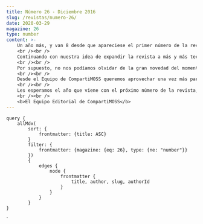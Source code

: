 ```yaml
---
title: Número 26 - Diciembre 2016
slug: /revistas/numero-26/
date: 2020-03-29
magazine: 26
type: number
content: >-
    ​​​​​​​​​​​Un año más, y van 8 desde que apareciese el primer número de la revista allá por el año 2008, desde CompartiMOSS cerramos el año con un nuevo número en el que podrán encontrar artículos de gran calidad e interés en torno a SharePoint, Office 365, Microsoft Azure o Project Server. 
    <br /><br />
    Continuando con nuestra idea de expandir la revista a más y más tecnologías y productos de Microsoft, el número 26 contiene no sólo varios artículos sobre las posibilidades de las plataformas y servicios Cloud de Microsoft (Office 365 y Azure) desde la perspectiva de desarrollo e IT, sino también las posibilidades que los escenarios de integración entre servicios OnPremises y Cloud van a posibilitar a las organizaciones. 
    <br /><br />
    Por supuesto, no nos podíamos olvidar de la gran novedad del momento para todos los que venimos trabajando con la plataforma SharePoint desde años: la Beta 2 de SharePoint Server 2006 ya está disponible para descarga, lo que nos aproxima hacía la versión final del producto que verá la luz en 2016 y que por supuesto trataremos ampliamente en la revista en los números que se publiquen el año que viene. 
    <br /><br />
    Desde el Equipo de CompartiMOSS queremos aprovechar una vez más para agradecer el trabajo de nuestros autores, el soporte de nuestros lectores y patrocinadores y sobre todo nos gustaría desearles unas felices fiestas y un feliz 2016. 
    <br /><br />
    Les esperamos el año que viene con el próximo número de la revista, y mientras tanto esperamos que disfruten de los artículos del número 26.    
    <br /><br />
    <b>El Equipo Editorial de CompartiMOSS​​​​​​​​</b>
---
```



<NumberHeader frontmatter={props.pageContext.frontmatter} />

<ViewArticles articles={props.data.allMdx} title="Índice" />

<ViewPartners />

    query {
        allMdx(    
            sort: {
                frontmatter: {title: ASC}
            }
            filter: {
                frontmatter: {magazine: {eq: 26}, type: {ne: "number"}}
            }) 
            {
                edges {
                    node {
                        frontmatter {
                            title, author, slug, authorId
                        }      
                    }
                }
            }
    }
`
